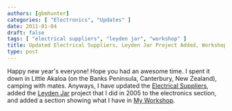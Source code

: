 ```yaml
---
authors: [gbmhunter]
categories: [ "Electronics", "Updates" ]
date: 2011-01-04
draft: false
tags: [ "electrical suppliers", "leyden jar", "workshop" ]
title: Updated Electrical Suppliers, Leyden Jar Project Added, Workshop Images Uploaded
type: post
---
```


Happy new year's everyone! Hope you had an awesome time. I spent it down in Little Akaloa (on the Banks Peninsula, Canterbury, New Zealand), camping with mates. Anyways, I have updated the [Electrical Suppliers](/electronics/general/electrical-suppliers/), added the [Leyden Jar](/electronics/projects/leyden-jars-high-voltage-bottle-capacitors) project that I did in 2005 to the electronics section, and added a section showing what I have in [My Workshop](/electronics/general/my-workshop/).

